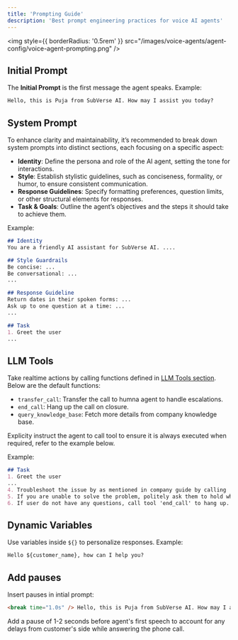 ```yaml
---
title: 'Prompting Guide'
description: 'Best prompt engineering practices for voice AI agents'
---
```


<img
  style={{ borderRadius: '0.5rem' }}
  src="/images/voice-agents/agent-config/voice-agent-prompting.png"
/>

## Initial Prompt
The **Initial Prompt** is the first message the agent speaks. Example:
```md
Hello, this is Puja from SubVerse AI. How may I assist you today?
```

## System Prompt
To enhance clarity and maintainability, it’s recommended to break down system prompts into distinct sections, each focusing on a specific aspect:

- **Identity**: Define the persona and role of the AI agent, setting the tone for interactions.
- **Style**: Establish stylistic guidelines, such as conciseness, formality, or humor, to ensure consistent communication.
- **Response Guidelines**: Specify formatting preferences, question limits, or other structural elements for responses.
- **Task & Goals**: Outline the agent’s objectives and the steps it should take to achieve them.

Example:
```md
## Identity
You are a friendly AI assistant for SubVerse AI. ....

## Style Guardrails
Be concise: ...
Be conversational: ...
...

## Response Guideline
Return dates in their spoken forms: ...
Ask up to one question at a time: ...
...

## Task
1. Greet the user
...
```

## LLM Tools
Take realtime actions by calling functions defined in [LLM Tools section](#llm-tools). Below are the default functions:
- `transfer_call`: Transfer the call to humna agent to handle escalations.
- `end_call`: Hang up the call on closure.
- `query_knowledge_base`: Fetch more details from company knowledge base.

<Tip>
  Explicity instruct the agent to call tool to ensure it is always executed when required, refer to the example below.
</Tip>

Example:
```md
## Task
1. Greet the user
...
4. Troubleshoot the issue by as mentioned in company guide by calling 'query_knowledge_base' tool.
5. If you are unable to solve the problem, politely ask them to hold while you transfer the call to the supervisor and call 'transfer_call' tool.
6. If user do not have any questions, call tool 'end_call' to hang up.
```

## Dynamic Variables
Use variables inside `${}` to personalize responses. Example:
```md
Hello ${customer_name}, how can I help you?
```

## Add pauses
Insert pauses in intial prompt:
```md
<break time="1.0s" /> Hello, this is Puja from SubVerse AI. How may I assist you today?
```
<Tip>
  Add a pause of 1-2 seconds before agent's first speech to account for any delays from customer's side while answering the phone call.
</Tip>
